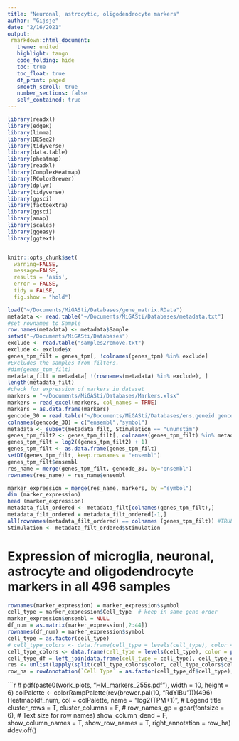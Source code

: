 ```yaml
---
title: "Neuronal, astrocytic, oligodendrocyte markers"
author: "Gijsje"
date: "2/16/2021"
output: 
 rmarkdown::html_document:
   theme: united
   highlight: tango
   code_folding: hide
   toc: true
   toc_float: true
   df_print: paged
   smooth_scroll: true
   number_sections: false
   self_contained: true
---
```


```r
library(readxl)
library(edgeR)
library(limma)
library(DESeq2)
library(tidyverse)
library(data.table)
library(pheatmap)
library(readxl) 
library(ComplexHeatmap)
library(RColorBrewer)
library(dplyr)
library(tidyverse)
library(ggsci)
library(factoextra)
library(ggsci)
library(amap)
library(scales)
library(ggeasy)
library(ggtext)


knitr::opts_chunk$set( 
  warning=FALSE,
  message=FALSE,
  results = 'asis',
  error = FALSE,
  tidy = FALSE,
  fig.show = "hold")
```


```r
load("~/Documents/MiGASti/Databases/gene_matrix.RData")
metadata <- read.table("~/Documents/MiGASti/Databases/metadata.txt")
#set rownames to Sample
row.names(metadata) <- metadata$Sample 
setwd("~/Documents/MiGASti/Databases")
exclude <- read.table("samples2remove.txt")
exclude <- exclude$x
genes_tpm_filt = genes_tpm[, !colnames(genes_tpm) %in% exclude] 
#Excludes the samples from filters. 
#dim(genes_tpm_filt)
metadata_filt = metadata[ !(rownames(metadata) %in% exclude), ]
length(metadata_filt)
#check for expression of markers in dataset
markers = "~/Documents/MiGASti/Databases/Markers.xlsx"
markers = read_excel(markers, col_names = TRUE) 
markers = as.data.frame(markers)
gencode_30 = read.table("~/Documents/MiGASti/Databases/ens.geneid.gencode.v30")
colnames(gencode_30) = c("ensembl","symbol")
metadata <- subset(metadata_filt, Stimulation == "ununstim")
genes_tpm_filt2 <- genes_tpm_filt[, colnames(genes_tpm_filt) %in% metadata$Sample]
genes_tpm_filt = log2((genes_tpm_filt2) + 1)
genes_tpm_filt <- as.data.frame(genes_tpm_filt)
setDT(genes_tpm_filt, keep.rownames = "ensembl")
genes_tpm_filt$ensembl
res_name = merge(genes_tpm_filt, gencode_30, by="ensembl")
rownames(res_name) = res_name$ensembl

```


```r
marker_expression = merge(res_name, markers, by ="symbol")
dim (marker_expression)
head (marker_expression)
metadata_filt_ordered <- metadata_filt[colnames(genes_tpm_filt),]
metadata_filt_ordered = metadata_filt_ordered[-1,]
all(rownames(metadata_filt_ordered) == colnames (genes_tpm_filt)) #TRUE
Stimulation <- metadata_filt_ordered$Stimulation
```

# Expression of microglia, neuronal, astrocyte and oligodendrocyte markers in all 496 samples

```r
rownames(marker_expression) = marker_expression$symbol
cell_type = marker_expression$Cell_type  # keep in same gene order 
marker_expression$ensembl = NULL
df_num = as.matrix(marker_expression[,2:44])
rownames(df_num) = marker_expression$symbol
cell_type = as.factor(cell_type)
# cell_type_colors <- data.frame(cell_type = levels(cell_type), color = I(brewer.pal(nlevels(cell_type), name = 'Dark2')))
cell_type_colors <- data.frame(cell_type = levels(cell_type), color = pal_lancet('lanonc')(nlevels(cell_type)))
cell_type_df = left_join(data.frame(cell_type = cell_type), cell_type_colors, by="cell_type")
res <- unlist(lapply(split(cell_type_colors$color, cell_type_colors$cell_type), unlist))
row_ha = rowAnnotation(`Cell Type` = as.factor(cell_type_df$cell_type), col = list(`Cell Type` = res), show_annotation_name = F)
```

```r
# pdf(paste0(work_plots, "HM_markers_255s.pdf"), width = 10, height = 6)
colPalette <- colorRampPalette(rev(brewer.pal(10, "RdYlBu")))(496)
Heatmap(df_num,
        col = colPalette,
        name = "log2(TPM+1)", # Legend title
        cluster_rows = T,
        cluster_columns = F,
        #  row_names_gp = gpar(fontsize = 6), # Text size for row names)
        show_column_dend = F, 
        show_column_names = T,
        show_row_names = T,
        right_annotation = row_ha)
#dev.off()
